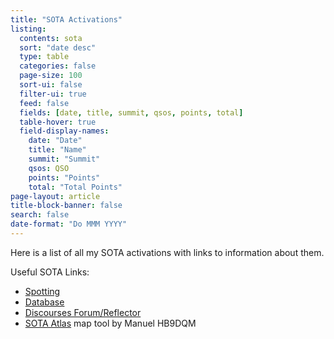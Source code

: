 ```yaml
---
title: "SOTA Activations"
listing:
  contents: sota
  sort: "date desc"
  type: table
  categories: false
  page-size: 100
  sort-ui: false
  filter-ui: true
  feed: false
  fields: [date, title, summit, qsos, points, total]
  table-hover: true
  field-display-names:
    date: "Date"
    title: "Name"
    summit: "Summit"
    qsos: QSO
    points: "Points"
    total: "Total Points"
page-layout: article
title-block-banner: false
search: false
date-format: "Do MMM YYYY"
---
```


Here is a list of all my SOTA activations with links to information about them.

Useful SOTA Links:

* [Spotting](https://sotawatch.sota.org.uk/en/)
* [Database](https://www.sotadata.org.uk/en/stats)
* [Discourses Forum/Reflector](https://reflector.sota.org.uk/)
* [SOTA Atlas](https://sotl.as/) map tool by Manuel HB9DQM
